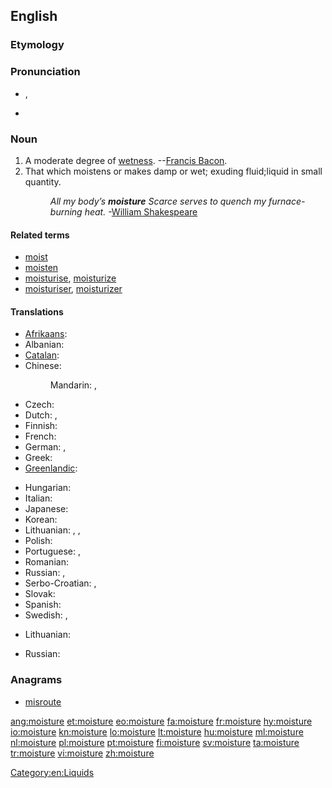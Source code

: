 ==English==

===Etymology===
{{suffix|moist|ure}}

===Pronunciation===
* {{IPA|/ˈmɔɪstʃɚ/}}, {{SAMPA|/"mOIstS@`/}}
* {{audio|en-us-moisture.ogg|Audio (US)}}

===Noun===
{{wikipedia}}
{{en-noun|-}}

# A moderate degree of [[wet]]ness. --[[w:Francis Bacon|Francis Bacon]].
# That which moistens or makes damp or wet; exuding fluid;liquid in small quantity.
#: ''All my body’s '''moisture''' Scarce serves to quench my furnace-burning heat.'' -[[w:William Shakespeare|William Shakespeare]]

====Related terms====
* [[moist]]
* [[moisten]]
* [[moisturise]], [[moisturize]]
* [[moisturiser]], [[moisturizer]]

====Translations====
{{trans-top|a moderate degree of wetness}}
* [[Afrikaans]]: {{t|af|vog}}
* Albanian: {{t-|sq|lagështirë|f|xs=Albanian}}
* [[Catalan]]: {{t|ca|humitat|f}}
* Chinese:
*: Mandarin: {{t|zh|濕氣|sc=Hani}}, {{t|zh|湿气|tr=shīqì|sc=Hani}}
* Czech: {{t-|cs|vlhkost|f}}
* Dutch: {{t+|nl|vochtigheid|f}}, {{t+|nl|vocht|n}}
* Finnish: {{t+|fi|kosteus}}
* French: {{t+|fr|humidité|f}}
* German: {{t+|de|Feuchtigkeit|f}}, {{t+|de|Nässe|f}}
* Greek: {{t+|el|υγρασία|f|tr=ygrasía|sc=Grek}}
* [[Greenlandic]]: {{t-|kl|aalaq|xs=Greenlandic}}
{{trans-mid}}
* Hungarian: {{t+|hu|nedvesség}}
* Italian: {{t+|it|umidità|f}}
* Japanese: {{t|ja|湿気|sc=Jpan|tr=しっき, shikki|sc=Jpan}}
* Korean: {{t|ko|습기|sc=Kore|tr=seupgi}}
* Lithuanian: {{t|lt|drėgnis|m}}, {{t|lt|drėgnumas|m}}, {{t|lt|drėgmė|f}}
* Polish: {{t|pl|wilgoć|f}}
* Portuguese: {{t|pt|umidade|f}}, {{t|pt|humidade|f}}
* Romanian: {{t-|ro|umezeală|f}}
* Russian: {{t|ru|влажность|f|tr=vlážnost’|sc=Cyrl}}, {{t|ru|влага|f|tr=vlága|sc=Cyrl}}
* Serbo-Croatian: {{t|sh|vlaga|alt=vlȁga}}, {{t|sh|влага|alt=вла̏га|sc=Cyrl}}
* Slovak: {{t-|sk|vlaha|f}}
* Spanish: {{t-|es|humedad|f}}
* Swedish: {{t|sv|fuktighet|c}}, {{t|sv|fukt|c}}
{{trans-bottom}}

{{trans-top|that which moistens or makes damp}}
* Lithuanian: {{t|lt|drėgmė|f}}
{{trans-mid}}
* Russian: {{t+|ru|влага|f|tr=vlága}}
{{trans-bottom}}

===Anagrams===
* [[misroute#English|misroute]]

[[Category:en:Liquids]]

[[ang:moisture]]
[[et:moisture]]
[[eo:moisture]]
[[fa:moisture]]
[[fr:moisture]]
[[hy:moisture]]
[[io:moisture]]
[[kn:moisture]]
[[lo:moisture]]
[[lt:moisture]]
[[hu:moisture]]
[[ml:moisture]]
[[nl:moisture]]
[[pl:moisture]]
[[pt:moisture]]
[[fi:moisture]]
[[sv:moisture]]
[[ta:moisture]]
[[tr:moisture]]
[[vi:moisture]]
[[zh:moisture]]
